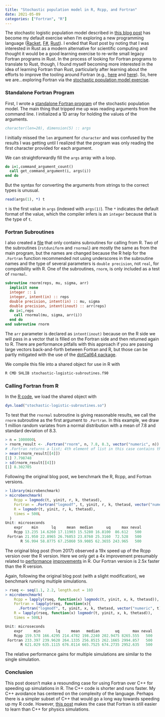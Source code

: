 ```yaml
---
title: "Stochastic population model in R, Rcpp, and Fortran"
date: 2021-05-09
categories: ["Fortran", "R"]
---
```


The stochastic logistic population model described in [this blog post](https://www.seascapemodels.org/rstats/2017/02/26/speeding-up-sims.html) has become my default exercise when I'm exploring a new programming language ([Racket](/stochastic-population-model-r-racket/), [F#](/stochastic-population-model-fsharp/), [Rust](/stochastic-population-model-rust/)). I ended that Rust post by noting that I was interested in Rust as a modern alternative for scientific computing and thought it would be a good learning exercise to re-write small legacy Fortran programs in Rust. In the process of looking for Fortran programs to translate to Rust, though, I found myself becoming more interested in the idea of learning Fortran than Rust, particularly after learning about the efforts to improve the tooling around Fortran (e.g., [here](https://ondrejcertik.com/blog/2021/03/resurrecting-fortran/) and [here](https://youtu.be/JUHS-JFvs90)). So, here we are...exploring Fortran via the [stochastic population model exercise](https://github.com/hinkelman/stochastic-population-model). 

### Standalone Fortran Program

First, I wrote a [standalone Fortran program](https://github.com/hinkelman/stochastic-population-model/blob/main/R-Fortran/stochastic-logistic.f90) of the stochastic population model. The main thing that tripped me up was reading arguments from the command line. I initialized a 1D array for holding the values of the arguments. 

``` fortran
character(len=20), dimension(5) :: args
```

I initially missed the `len` argument for `character` and was confused by the results I was getting until I realized that the program was only reading the first character provided for each argument. 

We can straightforwardly fill the `args` array with a loop.

``` fortran
do i=1,command_argument_count()
  call get_command_argument(i, args(i))
end do
```

But the syntax for converting the arguments from strings to the correct types is unusual. 

``` fortran
read(args(1), *) t
```

`t` is the first value in `args` (indexed with `args(1)`). The `*` indicates the default format of the value, which the compiler infers is an `integer` because that is the type of `t`. 

### Fortran Subroutines

I also created a [file](https://github.com/hinkelman/stochastic-population-model/blob/main/R-Fortran/stochastic-logistic-subroutines.f90) that only contains subroutines for calling from R. Two of the subroutines (`rstduniform` and `rnormal`) are mostly the same as from the main program, but the names are changed because the R help for the `.Fortran` function recommended not using underscores in the subroutine names and the type of several parameters is `double precision`, not `real`, for compatibility with R. One of the subroutines, `rnorm`, is only included as a test of `rnormal`. 

``` fortran
subroutine rnorm(reps, mu, sigma, arr)
  implicit none
  integer :: i
  integer, intent(in) :: reps
  double precision, intent(in) :: mu, sigma
  double precision, intent(inout) :: arr(reps)
  do i=1,reps
    call rnormal(mu, sigma, arr(i))
  end do
end subroutine rnorm
```

The `arr` parameter is declared as `intent(inout)` because on the R side we will pass in a vector that is filled on the Fortran side and then returned again to R. There are performance pitfalls with this approach if you are passing large vectors back-and-forth between Fortran and R, but those can be partly mitigated with the use of the [dotCall64 package](https://cran.r-project.org/web/packages/dotCall64/index.html).

We compile this file into a shared object for use in R with 

``` bash
R CMD SHLIB stochastic-logistic-subroutines.f90
```

### Calling Fortran from R

In the [R code](https://github.com/hinkelman/stochastic-population-model/blob/main/R-Fortran/stochastic-logistic.R), we load the shared object with

``` r
dyn.load("stochastic-logistic-subroutines.so")
```

To test that the `rnormal` subroutine is giving reasonable results, we call the `rnorm` subroutine as the first argument to `.Fortran`. In this example, we draw 1 million random variates from a normal distribution with a mean of 7.8 and standard deviation of 8.3.

``` r
> n = 1000000L
> rnorm_result <- .Fortran("rnorm", n, 7.8, 8.3, vector("numeric", n))
# .Fortran returns a list; 4th element of list in this case contains the vector
> mean(rnorm_result[[4]])
[1] 7.798748
> sd(rnorm_result[[4]])
[1] 8.302705
```

Following the original blog post, we benchmark the R, Rcpp, and Fortran versions. 

``` r
> library(microbenchmark)
> microbenchmark(
    Rcpp = logmodc(t, yinit, r, k, thetasd),
    Fortran = .Fortran("logmodf", t, yinit, r, k, thetasd, vector("numeric", t)),
    R = logmodr(t, yinit, r, k, thetasd),
    times = 500L
  )
Unit: microseconds
    expr    min      lq     mean  median      uq     max neval
    Rcpp 13.235 14.6260 17.11903 15.5280 16.8100  86.612   500
 Fortran 21.950 22.8965 26.76053 23.8760 25.3160  72.528   500
       R 56.994 58.8775 67.25860 59.9085 62.3655 243.965   500
```

The original blog post (from 2017) observed a 19x speed up of the Rcpp version over the R version. Here we only get a 4x improvement presumably related to [performance](https://blog.revolutionanalytics.com/2017/02/preview-r-340.html) [improvements](https://blog.revolutionanalytics.com/2018/04/r-350.html) in R. Our Fortran version is 2.5x faster than the R version. 

Again, following the original blog post (with a slight modification), we benchmark running multiple simulations.

``` r
> rseq <- seq(1.1, 2.2, length.out = 10)
> microbenchmark(
    Rcpp = lapply(rseq, function(x) logmodc(t, yinit, x, k, thetasd)),
    Fortran = lapply(rseq, function(x){
      .Fortran("logmodf", t, yinit, x, k, thetasd, vector("numeric", t))}),
    R = lapply(rseq, function(x) logmodr(t, yinit, x, k, thetasd)),
    times = 500L)

Unit: microseconds
    expr     min       lq     mean   median       uq      max neval
    Rcpp 159.578 166.4295 214.4782 198.2240 202.9475 8265.555   500
 Fortran 233.397 239.9620 264.1335 256.8515 262.1665 2994.857   500
       R 621.029 635.1115 676.0114 665.7525 674.2735 2952.635   500
```

The relative performance gains for multiple simulations are similar to the single simulation. 

### Conclusion

This post doesn't make a resounding case for using Fortran over C++ for speeding up simulations in R. The C++ code is shorter and runs faster. My C++ avoidance has centered on the complexity of the language. Perhaps there is a simpler subset of C++ that would go a long way towards speeding up my R code. However, [this post](https://www.moreisdifferent.com/2015/07/16/why-physicsts-still-use-fortran/) makes the case that Fortran is still easier to learn than C++ for physics simulations.

